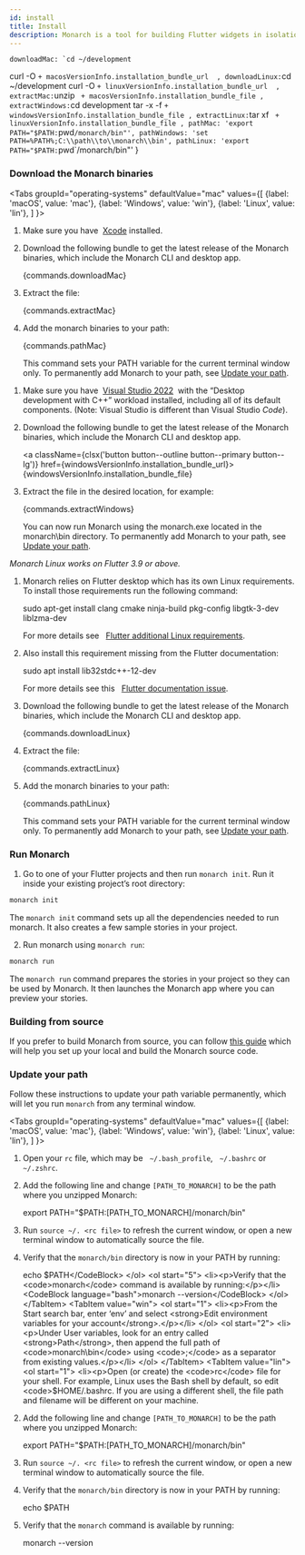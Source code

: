 ```yaml
---
id: install
title: Install
description: Monarch is a tool for building Flutter widgets in isolation. It makes it easy to build, test and debug complex UIs.
---
```




    downloadMac: `cd ~/development
curl -O ` + macosVersionInfo.installation_bundle_url 
    ,
    downloadLinux: `cd ~/development
curl -O ` + linuxVersionInfo.installation_bundle_url 
    ,
    extractMac: `unzip ` + macosVersionInfo.installation_bundle_file
    ,
    extractWindows:`cd development
tar -x -f ` + windowsVersionInfo.installation_bundle_file
    ,
    extractLinux: `tar xf ` + linuxVersionInfo.installation_bundle_file
    ,
    pathMac: 'export PATH="$PATH:`pwd`/monarch/bin"',
    pathWindows: 'set PATH=%PATH%;C:\\path\\to\\monarch\\bin',
    pathLinux: 'export PATH="$PATH:`pwd`/monarch/bin"'
}

### Download the Monarch binaries

<Tabs
  groupId="operating-systems"
  defaultValue="mac"
  values={[
    {label: 'macOS', value: 'mac'},
    {label: 'Windows', value: 'win'},
    {label: 'Linux', value: 'lin'},
  ]
}>
  <TabItem value="mac">
    <ol start="1">
      <li><p>Make sure you have&nbsp;
        <a href="https://developer.apple.com/xcode/" target="_blank">Xcode</a> installed.</p></li>
    </ol>
    <ol start="2">
      <li><p>Download the following bundle to get the latest release of the Monarch
        binaries, which include the Monarch CLI and desktop app.</p></li>
      <CodeBlock language="bash">{commands.downloadMac}</CodeBlock>
    </ol>
    <ol start="3">
      <li><p>Extract the file:</p></li>
      <CodeBlock language="bash">{commands.extractMac}</CodeBlock>
    </ol>
    <ol start="4">
      <li><p>Add the monarch binaries to your path:</p></li>
      <CodeBlock language="bash">{commands.pathMac}</CodeBlock>
      <p>
        This command sets your PATH variable for the current terminal window only. To 
        permanently add Monarch to your path, see <a href="#update-your-path">Update your path</a>.
      </p>
    </ol>
  </TabItem>
  <TabItem value="win">
    <ol start="1">
      <li><p>Make sure you have&nbsp;
        <a href="https://visualstudio.microsoft.com/downloads/" target="_blank">Visual Studio 2022</a>&nbsp; 
        with the “Desktop development with C++” workload installed, 
        including all of its default components. 
        (Note: Visual Studio is different than Visual Studio <i>Code</i>).</p></li>
    </ol>
    <ol start="2">
      <li><p>Download the following bundle to get the latest release of the Monarch
        binaries, which include the Monarch CLI and desktop app.</p></li>
      <div>
        <a 
          className={clsx('button button--outline button--primary button--lg')}
          href={windowsVersionInfo.installation_bundle_url}>{windowsVersionInfo.installation_bundle_file}</a>
      </div>
    </ol>
    <ol start="3">
      <li><p>Extract the file in the desired location, for example:</p></li>
      <CodeBlock language="bash">{commands.extractWindows}</CodeBlock>
      <p>
        You can now run Monarch using the monarch.exe located in the monarch\bin directory. To 
        permanently add Monarch to your path, see <a href="#update-your-path">Update your path</a>.
      </p>
    </ol>
  </TabItem>
  <TabItem value="lin">
    <p>
      <em>Monarch Linux works on Flutter 3.9 or above.</em>
    </p>
    <ol start="1">
      <li><p>Monarch relies on Flutter desktop which has its own Linux requirements.
        To install those requirements run the following command:</p></li>
      <CodeBlock language="bash">sudo apt-get install clang cmake ninja-build pkg-config libgtk-3-dev liblzma-dev</CodeBlock>
      <p>
        For more details see &nbsp; 
        <a href="https://docs.flutter.dev/get-started/install/linux#additional-linux-requirements">
        Flutter additional Linux requirements</a>.
      </p>
    </ol>
    <ol start="2">
      <li><p>Also install this requirement missing from the Flutter documentation:</p></li>
      <CodeBlock language="bash">sudo apt install lib32stdc++-12-dev</CodeBlock>
      <p>
        For more details see this &nbsp;
        <a href="https://github.com/flutter/website/issues/8016">
        Flutter documentation issue</a>.
      </p>
    </ol>
    <ol start="3">
		  <li><p>Download the following bundle to get the latest release of the Monarch
        binaries, which include the Monarch CLI and desktop app.</p></li>
      <CodeBlock language="bash">{commands.downloadLinux}</CodeBlock>
    </ol>
    <ol start="4">
      <li><p>Extract the file:</p></li>
      <CodeBlock language="bash">{commands.extractLinux}</CodeBlock>
    </ol>
    <ol start="5">
      <li><p>Add the monarch binaries to your path:</p></li>
      <CodeBlock language="bash">{commands.pathLinux}</CodeBlock>
      <p>
        This command sets your PATH variable for the current terminal window only. To 
        permanently add Monarch to your path, see <a href="#update-your-path">Update your path</a>.
      </p>
    </ol>
  </TabItem>
</Tabs>

### Run Monarch
1. Go to one of your Flutter projects and then run `monarch init`. Run it inside
  your existing project’s root directory:
  ```bash
  monarch init
  ```
  The `monarch init` command sets up all the dependencies needed to run monarch. 
It also creates a few sample stories in your project.

2. Run monarch using `monarch run`:
  ```bash
  monarch run
  ```
  The `monarch run` command prepares the stories in your project so they can be 
  used by Monarch. It then launches the Monarch app where you can preview your 
  stories.

### Building from source
If you prefer to build Monarch from source, you can follow 
[this guide](https://github.com/Dropsource/monarch/wiki/Setting-up-your-local-development-environment) 
which will help you set up your local and build the Monarch source code.

### Update your path
Follow these instructions to update your path variable permanently, which will 
let you run `monarch` from any terminal window.

<Tabs
  groupId="operating-systems"
  defaultValue="mac"
  values={[
    {label: 'macOS', value: 'mac'},
    {label: 'Windows', value: 'win'},
    {label: 'Linux', value: 'lin'},
  ]
}>
  <TabItem value="mac">
    <ol start="1">
      <li><p>Open your <code>rc</code> file, which may be &nbsp;
      <code>~/.bash_profile</code>, &nbsp;
      <code>~/.bashrc</code> or &nbsp;
      <code>~/.zshrc</code>.</p></li>
    </ol>
    <ol start="2">
      <li><p>Add the following line and change <code>[PATH_TO_MONARCH]</code> to be the 
        path where you unzipped Monarch:</p></li>
      <CodeBlock language="bash">export PATH="$PATH:[PATH_TO_MONARCH]/monarch/bin"</CodeBlock>
    </ol>
    <ol start="3">
      <li><p>Run <code>source ~/. &lt;rc file&gt;</code> to refresh the current window, 
        or open a new terminal window to automatically source the file.</p></li>
    </ol>
    <ol start="4">
      <li><p>Verify that the <code>monarch/bin</code> directory is now in your PATH by running:</p></li>
      <CodeBlock language="bash">echo $PATH</CodeBlock>
    </ol>
    <ol start="5">
      <li><p>Verify that the <code>monarch</code> command is available by running:</p></li>
      <CodeBlock language="bash">monarch --version</CodeBlock>
    </ol>
  </TabItem>
  <TabItem value="win">
    <ol start="1">
      <li><p>From the Start search bar, enter ‘env’ and 
        select <strong>Edit environment variables for your account</strong>.</p></li>
    </ol>
    <ol start="2">
      <li><p>Under User variables, look for an entry called <strong>Path</strong>, then append the full 
        path of <code>monarch\bin</code> using <code>;</code> as a separator from existing values.</p></li>
    </ol>
  </TabItem>
  <TabItem value="lin">
    <ol start="1">
      <li><p>Open (or create) the <code>rc</code> file for your shell. For example, 
      Linux uses the Bash shell by default, so edit <code>$HOME/.bashrc</code>. If you 
      are using a different shell, the file path and filename will be different on your machine.</p></li>
    </ol>
    <ol start="2">
      <li><p>Add the following line and change <code>[PATH_TO_MONARCH]</code> to be the path 
      where you unzipped Monarch:</p></li>
      <CodeBlock language="bash">export PATH="$PATH:[PATH_TO_MONARCH]/monarch/bin"</CodeBlock>
    </ol>
    <ol start="3">
      <li><p>Run <code>source ~/. &lt;rc file&gt;</code> to refresh the current window, 
      or open a new terminal window to automatically source the file.</p></li>
    </ol>
    <ol start="4">
      <li><p>Verify that the <code>monarch/bin</code> directory is now in your PATH by running:</p></li>
      <CodeBlock language="bash">echo $PATH</CodeBlock>
    </ol>
    <ol start="5">
      <li><p>Verify that the <code>monarch</code> command is available by running:</p></li>
      <CodeBlock language="bash">monarch --version</CodeBlock>
    </ol>
    <br/>
  </TabItem>
</Tabs>